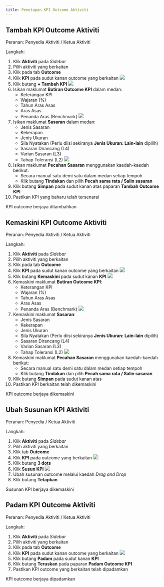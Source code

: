 ```yaml
---
title: Penetapan KPI Outcome Aktiviti
---
```


## Tambah KPI Outcome Aktiviti
Peranan: Penyedia Aktiviti / Ketua Aktiviti

Langkah:
1. Klik **Aktiviti** pada *Sidebar*
2. Pilih aktiviti yang berkaitan
3. Klik pada tab **Outcome**
4. Klik **KPI** pada sudut kanan outcome yang berkaitan
![](./images/aktiviti-kpi-tambah.png)
5. Klik butang **+ Tambah KPI**
![](./images/aktiviti-kpi-paparan.png)
6. Isikan maklumat **Butiran Outcome KPI** dalam medan:
    * Keterangan KPI
    * Wajaran (%)
    * Tahun Aras Asas 
    * Aras Asas
    * Penanda Aras (Benchmark)
![](./images/kpi-sasaran.png)
7. Isikan maklumat **Sasaran** dalam medan:
    * Jenis Sasaran
    * Kekerapan
    * Jenis Ukuran
    * Sila Nyatakan (Perlu diisi sekiranya **Jenis Ukuran: Lain-lain** dipilih)
    * Sasaran Dirancang (L4)
    * Varian Sasaran (L3)
    * Tahap Toleransi (L2)
![](./images/kpi-pecahan.png)
8. Isikan maklumat **Pecahan Sasaran** menggunakan kaedah-kaedah berikut:
    * Secara manual satu demi satu dalam medan setiap tempoh
    * Klik butang **Tindakan** dan pilih **Pecah sama rata / Salin sasaran**
9. Klik butang **Simpan** pada sudut kanan atas paparan **Tambah Outcome KPI**
10. Pastikan KPI yang baharu telah tersenarai

<Callout title="Outcome">
KPI outcome berjaya ditambahkan
</Callout>

## Kemaskini KPI Outcome Aktiviti
Peranan: Penyedia Aktiviti / Ketua Aktiviti

Langkah:
1. Klik **Aktiviti** pada *Sidebar*
2. Pilih aktiviti yang berkaitan
3. Klik pada tab **Outcome**
4. Klik **KPI** pada sudut kanan outcome yang berkaitan
![](./images/aktiviti-kpi-kemaskini.png)
5. Klik butang **Kemaskini** pada sudut kanan **KPI**
![](./images/aktiviti-kpi-paparan.png)
6. Kemaskini maklumat **Butiran Outcome KPI**:
    * Keterangan KPI
    * Wajaran (%)
    * Tahun Aras Asas 
    * Aras Asas
    * Penanda Aras (Benchmark)
    ![](./images/kpi-sasaran.png)
7. Kemaskini maklumat **Sasaran**:
    * Jenis Sasaran
    * Kekerapan
    * Jenis Ukuran
    * Sila Nyatakan (Perlu diisi sekiranya **Jenis Ukuran: Lain-lain** dipilih)
    * Sasaran Dirancang (L4)
    * Varian Sasaran (L3)
    * Tahap Toleransi (L2)
    ![](./images/kpi-pecahan.png)
8. Kemaskini maklumat **Pecahan Sasaran** menggunakan kaedah-kaedah berikut:
    * Secara manual satu demi satu dalam medan setiap tempoh
    * Klik butang **Tindakan** dan pilih **Pecah sama rata / Salin sasaran**
9. Klik butang **Simpan** pada sudut kanan atas
10. Pastikan KPI berkaitan telah dikemaskini

<Callout title="Outcome">
KPI outcome berjaya dikemaskini
</Callout>

## Ubah Susunan KPI Aktiviti
Peranan: Penyedia / Ketua Aktiviti

Langkah:
1. Klik **Aktiviti** pada *Sidebar*
2. Pilih aktiviti yang berkaitan
3. Klik tab **Outcome**
4. Klik **KPI** pada outcome yang berkaitan 
![](./images/aktiviti_susun-kpi1.png)
5. Klik butang **3 dots** 
6. Klik **Susun KPI**
![](./images/aktiviti_susun-kpi2.png)
7. Ubah susunan outcome melalui kaedah _Drag and Drop_
8. Klik butang **Tetapkan**

<Callout title="Outcome">
Susunan KPI berjaya dikemaskini
</Callout>

## Padam KPI Outcome Aktiviti
Peranan: Penyedia Aktiviti / Ketua Aktiviti

Langkah:
1. Klik **Aktiviti** pada *Sidebar*
2. Pilih aktiviti yang berkaitan
3. Klik pada tab **Outcome**
4. Klik **KPI** pada sudut kanan outcome yang berkaitan
![](./images/aktiviti-kpi-padam.png)
5. Klik butang **Padam** pada sudut kanan **KPI**
6. Klik butang **Teruskan** pada paparan **Padam Outcome KPI**
7. Pastikan KPI outcome yang berkaitan telah dipadamkan


<Callout title="Outcome">
KPI outcome berjaya dipadamkan
</Callout>